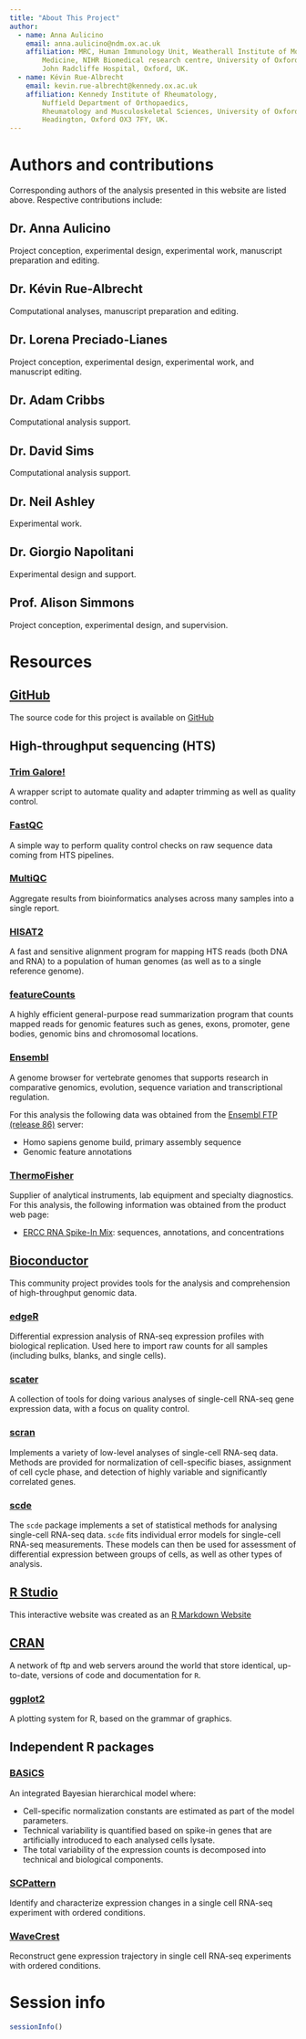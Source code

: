 ```yaml
---
title: "About This Project"
author:
  - name: Anna Aulicino
    email: anna.aulicino@ndm.ox.ac.uk
    affiliation: MRC, Human Immunology Unit, Weatherall Institute of Molecular
        Medicine, NIHR Biomedical research centre, University of Oxford,
        John Radcliffe Hospital, Oxford, UK.
  - name: Kévin Rue-Albrecht
    email: kevin.rue-albrecht@kennedy.ox.ac.uk
    affiliation: Kennedy Institute of Rheumatology,
        Nuffield Department of Orthopaedics,
        Rheumatology and Musculoskeletal Sciences, University of Oxford,
        Headington, Oxford OX3 7FY, UK.
---
```


# Authors and contributions

Corresponding authors of the analysis presented in this website are listed
above. Respective contributions include:

## Dr. Anna Aulicino

Project conception, experimental design, experimental work,
manuscript preparation and editing.

## Dr. Kévin Rue-Albrecht

Computational analyses, manuscript preparation and editing.

## Dr. Lorena Preciado-Lianes

Project conception, experimental design, experimental work,
and manuscript editing.

## Dr. Adam Cribbs

Computational analysis support.

## Dr. David Sims

Computational analysis support.

## Dr. Neil Ashley

Experimental work.

## Dr. Giorgio Napolitani

Experimental design and support.

## Prof. Alison Simmons

Project conception, experimental design, and supervision.

# Resources

## [GitHub](https://github.com)

The source code for this project is available on
[GitHub](https://github.com/kevinrue/DC_sc)

## High-throughput sequencing (HTS)

### [Trim Galore!](http://www.bioinformatics.babraham.ac.uk/projects/trim_galore)

A wrapper script to automate quality and adapter trimming as well as quality
control.

### [FastQC](http://www.bioinformatics.babraham.ac.uk/projects/fastqc/)

A simple way to perform quality control checks on raw sequence data coming from
HTS pipelines.

### [MultiQC](http://multiqc.info)

Aggregate results from bioinformatics analyses across many samples into a
single report.

### [HISAT2](https://ccb.jhu.edu/software/hisat2)

A fast and sensitive alignment program for mapping HTS reads (both DNA and RNA)
to a population of human genomes (as well as to a single reference genome).

### [featureCounts](http://bioinf.wehi.edu.au/featureCounts)

A highly efficient general-purpose read summarization program that counts
mapped reads for genomic features such as genes, exons, promoter, gene bodies,
genomic bins and chromosomal locations.

### [Ensembl](http://www.ensembl.org/index.html)

A genome browser for vertebrate
genomes that supports research in comparative genomics, evolution, sequence
variation and transcriptional regulation.

For this analysis the following data was obtained from the
[Ensembl FTP (release 86)](http://www.ensembl.org/info/data/ftp/index.html)
server:

  + Homo sapiens genome build, primary assembly sequence
  + Genomic feature annotations
  
  
### [ThermoFisher](https://www.thermofisher.com)

Supplier of analytical instruments, lab equipment and specialty diagnostics.
For this analysis, the following information was obtained from the product
web page:

  + [ERCC RNA Spike-In Mix](https://www.thermofisher.com/order/catalog/product/4456739):
    sequences, annotations, and concentrations

## [Bioconductor](https://www.bioconductor.org)

This community project provides tools for the analysis and comprehension of
high-throughput genomic data. 

### [edgeR](http://bioconductor.org/packages/edgeR)

Differential expression analysis of RNA-seq expression profiles with biological
replication. Used here to import raw counts for all samples (including
bulks, blanks, and single cells).

### [scater](http://bioconductor.org/packages/scater)

A collection of tools for doing various analyses of single-cell RNA-seq gene
expression data, with a focus on quality control.

### [scran](http://bioconductor.org/packages/scran)

Implements a variety of low-level analyses of single-cell RNA-seq data.
Methods are provided for normalization of cell-specific biases, assignment of
cell cycle phase, and detection of highly variable and significantly correlated
genes.

### [scde](http://bioconductor.org/packages/scde)

The `scde` package implements a set of statistical methods for analysing
single-cell RNA-seq data. `scde` fits individual error models for single-cell
RNA-seq measurements. These models can then be used for assessment of
differential expression between groups of cells, as well as other types of
analysis.

## [R Studio](https://www.rstudio.com)

This interactive website was created as an
[R Markdown Website](http://rmarkdown.rstudio.com/rmarkdown_websites.html)

## [CRAN](https://cran.r-project.org/)

A network of ftp and web servers around the world that store identical, up-to-date, versions of code and documentation for `R`.

### [ggplot2](http://ggplot2.org)

A plotting system for R, based on the grammar of graphics.

## Independent R packages

### [BASiCS](https://github.com/catavallejos/BASiCS)

An integrated Bayesian hierarchical model where:

* Cell-specific normalization constants are estimated as part of the model
  parameters.
* Technical variability is quantified based on spike-in genes that are
  artificially introduced to each analysed cells lysate.
* The total variability of the expression counts is decomposed into technical
  and biological components.
  
### [SCPattern](https://github.com/lengning/SCPattern)

Identify and characterize expression changes in a single cell RNA-seq
experiment with ordered conditions.

### [WaveCrest](https://github.com/lengning/WaveCrest)

Reconstruct gene expression trajectory in single cell RNA-seq experiments with
ordered conditions.

# Session info

```r
sessionInfo()
```
